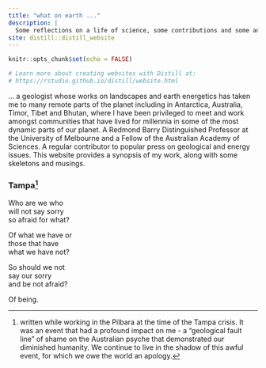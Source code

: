 ```yaml
---
title: "what on earth ..."
description: |
  Some reflections on a life of science, some contributions and some anecdotes. 
site: distill::distill_website
---
```


```r
knitr::opts_chunk$set(echo = FALSE)

# Learn more about creating websites with Distill at:
# https://rstudio.github.io/distill/website.html

```

... a geologist whose works on landscapes and earth energetics has taken me to many remote parts of the planet including in Antarctica, Australia, Timor, Tibet and Bhutan, where I have been privileged to meet and work amongst communities that have lived for millennia in some of the most dynamic parts of our planet. A Redmond Barry Distinguished Professor at the University of Melbourne and a Fellow of the Australian Academy of Sciences. A  regular contributor to popular press on geological and energy issues. This website provides a synopsis of my work, along with some skeletons and musings.


### Tampa^[written while working in the Pilbara at the time of the Tampa crisis. It was an event that had a profound impact on me - a "geological fault line" of shame on the Australian psyche that demonstrated our diminished humanity. We continue to live in the shadow of this awful event, for which we owe the world an apology.]

Who are we who\
will not say sorry\
so afraid for what? 


Of what we have or\
those that have\
what we have not?


So should we not\
say our sorry\
and be not afraid? 

Of being.
